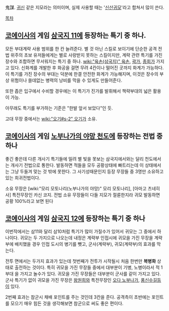 鬼謀. [[귀신]] 같은 지모라는 의미이며, 실제 사용할 때는 '[[신산]]귀모'라고 합쳐서 많이 쓴다.

[[목차]]
== [[코에이]]사의 게임 [[삼국지 11]]에 등장하는 특기 중 하나. ==

모든 부대계략 사용 범위를 한 칸 늘려준다. 별 것 아닌 스킬로 보이기에 단순한 공격 전법 위주의 초보 유저들에게는 별로 사랑받지 못하는 스킬이지만, 계략 관련 특기를 가진 장수와 조합하면 무서워지는 특기 중 하나. [[wiki:"육손(삼국지)" 육손]], [[곽가]], [[종회]]가 가지고 있다.
신화계를 개발한 후 화공을 걸면 무려 4칸이나 떨어진 곳까지 화계가 가능하다. 이 특기를 가진 장수의 부대는 덕분에 한결 안전한 화계가 가능해지며, 이것은 장수의 부상 위험이나 쓸데없는 병력의 낭비를 막을 수 있게도 만들어준다.

또한 좁은 입구에서 수비할 경우에는 이 특기가 진가를 발휘해서 책략부대의 넓은 활용이 가능.

아무래도 특기를 부가하는 기준은 "한발 앞서 보았다"인 듯.

고대 무장 중에서는 [[wiki:"오기#s-2" 오기]]가 소유.

== [[코에이]]사의 게임 [[노부나가의 야망 천도]]에 등장하는 전법 중 하나 ==

좋긴 좋은데 다른 개사기 특기들에 밀려 별 빛을 못보는 삼국지에서와는 달리 천도에서는 개사기 전법으로 통한다. 발동하면 적들을 모두 공황상태에 빠트리는데 이 상태에서는 그냥 두들겨 맞는 것 밖에 못한다. 그 사기성때문인지 등장 무장들 중 3명만 소유하고있는 희귀전법이다.

소유 무장은 [wiki:"모리 모토나리(노부나가의 야망)" 모리 모토나리], [아마고 츠네히사] 특전무장인 카신 코지.
전법 소유 무장들이 다들 지모가 절륜한지라 귀모 발동하면 공황 100%라고 보면 된다

== [[코에이]]사의 게임 [[삼국지 12]]에 등장하는 특기 중 하나 ==
이번작에서는 삼11와 달리 삼10처럼 특기가 많이 가질수가 있어서 귀모는 그 중에서 하나이다. 귀모는 두 가지으로 나오는데 
내정은 계략부 인접시에 귀모을 가진 무장을  계략부에 배치했을 경우 인접 도시의 병기를 뺏고, 군사(계략부), 귀모(계략부)의 효과를 막는다.

전투 면에서는 두가지 효과가 있는데 첫번째가 전투가 시작될시 처음 한번만 '''복병화''' 상태로 출전하는 것이다. 특히 귀모을 가진 무장들 중에서 대부분이 기병, 노병이라서 적 1부대 을 가지고 놀수가 있다. 귀모을 가진 무장들은 대부분이 군사를 같이 가지고 있다. 군사 특기가 없이 귀모을 가진 무장은 [[왕원희]]와 특전무장인 [[오다 노부나가]], [[풍신수길]]등이 있다.

2번째 효과는 참군시 채배 포인트를 주는 것인데 3칸을 준다. 공격측이 초반에는 포인트를 모으기 매우 힘든 것을 생각해보면 참군으로 써도 좋은 편이다.

